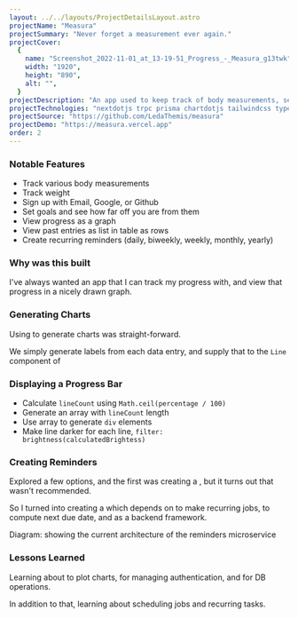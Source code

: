 ```yaml
---
layout: ../../layouts/ProjectDetailsLayout.astro
projectName: "Measura"
projectSummary: "Never forget a measurement ever again."
projectCover:
  {
    name: "Screenshot_2022-11-01_at_13-19-51_Progress_-_Measura_g13twk",
    width: "1920",
    height: "890",
    alt: "",
  }
projectDescription: "An app used to keep track of body measurements, set goals, and see how far off you're from those goals."
projectTechnologies: "nextdotjs trpc prisma chartdotjs tailwindcss typescript"
projectSource: "https://github.com/LedaThemis/measura"
projectDemo: "https://measura.vercel.app"
order: 2
---
```



### Notable Features

- Track various body measurements
- Track weight
- Sign up with Email, Google, or Github
- Set goals and see how far off you are from them
- View progress as a graph
- View past entries as list in table as rows
- Create recurring reminders (daily, biweekly, weekly, monthly, yearly)

### Why was this built

I've always wanted an app that I can track my progress with, and view that progress in a nicely drawn graph.

### Generating Charts

Using <ExternalLink name="Chart.js" url="https://www.chartjs.org/" /> to generate charts was straight-forward.

We simply generate labels from each data entry, and supply that to the `Line` component of <ExternalLink name="react-chartjs" url="https://react-chartjs-2.js.org/" />

### Displaying a Progress Bar

- Calculate `lineCount` using `Math.ceil(percentage / 100)`
- Generate an array with `lineCount` length
- Use array to generate `div` elements
- Make line darker for each line, `filter: brightness(calculatedBrightess)`

### Creating Reminders

Explored a few options, and the first was creating a <ExternalLink name="custom Next.js server" url="https://nextjs.org/docs/advanced-features/custom-server" />, but it turns out that wasn't recommended.

So I turned into creating a <ExternalLink name="separate microservice" url="https://github.com/LedaThemis/measura-reminders-webserver" altText="(reminders webserver)" /> which depends on <ExternalLink name="node-cron" url="https://github.com/node-cron/node-cron" /> to make recurring jobs, <ExternalLink name="cron-parser" url="https://github.com/harrisiirak/cron-parser" /> to compute next due date, and <ExternalLink name="hyper-express" url="https://github.com/kartikk221/hyper-express" /> as a backend framework.

<CldImage
  src="measura_reminders_architecture_diagram"
  width="361"
  height="521"
  alt="1. User creates reminder 2. Server stores it in DB 3. Server was started before 4. Server checks for due reminders 5. Server sends reminder email only if due date is today 6. Server updates reminder due date"
  optimize={false}
/>

Diagram: showing the current architecture of the reminders microservice

### Lessons Learned

Learning about <ExternalLink name="Chart.js" url="https://www.chartjs.org/" /> to plot charts, <ExternalLink name="NextAuth" url="https://nextauth.org" /> for managing authentication, and <ExternalLink name="Prisma" url="example.com" /> for DB operations.

In addition to that, learning about scheduling jobs and recurring tasks.

